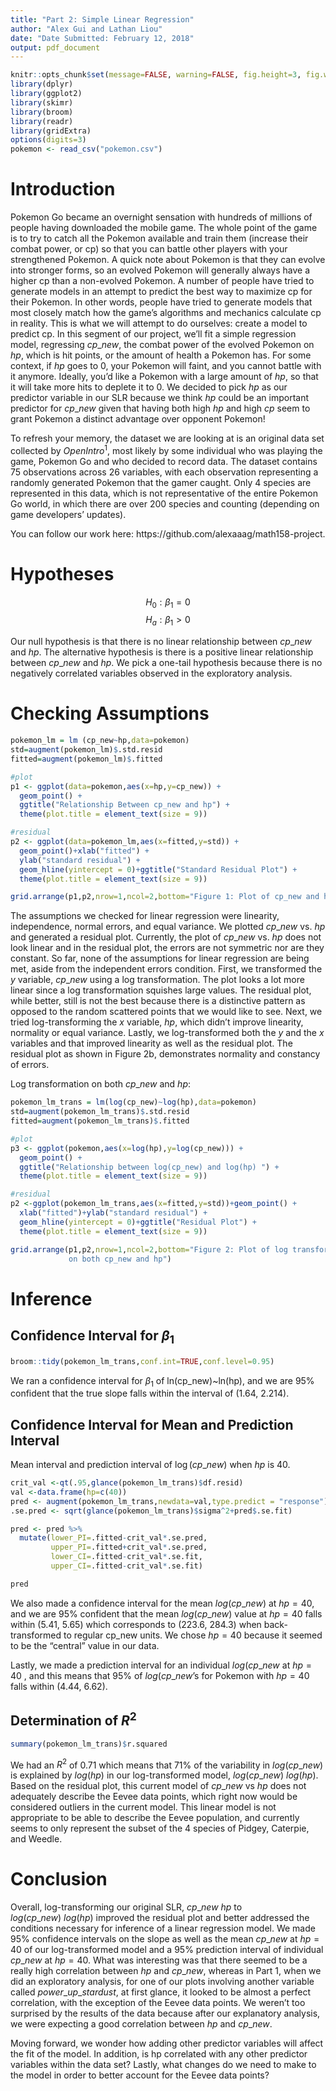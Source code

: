 ```yaml
---
title: "Part 2: Simple Linear Regression"
author: "Alex Gui and Lathan Liou"
date: "Date Submitted: February 12, 2018"
output: pdf_document
---
```


```r
knitr::opts_chunk$set(message=FALSE, warning=FALSE, fig.height=3, fig.width=8, fig.align = "center",tidy.opts=list(width.cutoff=60),tidy=TRUE)
library(dplyr)
library(ggplot2)
library(skimr)
library(broom)
library(readr)
library(gridExtra)
options(digits=3)
pokemon <- read_csv("pokemon.csv")
```

# Introduction
Pokemon Go became an overnight sensation with hundreds of millions of people having downloaded the mobile game. The whole point of the game is to try to catch all the Pokemon available and train them (increase their combat power, or cp) so that you can battle other players with your strengthened Pokemon. A quick note about Pokemon is that they can evolve into stronger forms, so an evolved Pokemon will generally always have a higher cp than a non-evolved Pokemon. A number of people have tried to generate models in an attempt to predict the best way to maximize cp for their Pokemon. In other words, people have tried to generate models that most closely match how the game's algorithms and mechanics calculate cp in reality. This is what we will attempt to do ourselves: create a model to predict cp. In this segment of our project, we'll fit a simple regression model, regressing $cp\_new$, the combat power of the evolved Pokemon on $hp$, which is hit points, or the amount of health a Pokemon has. For some context, if $hp$ goes to 0, your Pokemon will faint, and you cannot battle with it anymore. Ideally, you'd like a Pokemon with a large amount of $hp$, so that it will take more hits to deplete it to 0. We decided to pick $hp$ as our predictor variable in our SLR because we think $hp$ could be an important predictor for $cp\_new$ given that having both high $hp$ and high $cp$ seem to grant Pokemon a distinct advantage over opponent Pokemon!

To refresh your memory, the dataset we are looking at is an original data set collected by $OpenIntro^1$, most likely by some individual who was playing the game, Pokemon Go and who decided to record data. The dataset contains 75 observations across 26 variables, with each observation representing a randomly generated Pokemon that the gamer caught. Only 4 species are represented in this data, which is not representative of the entire Pokemon Go world, in which there are over 200 species and counting (depending on game developers' updates). 

You can follow our work here: https://github.com/alexaaag/math158-project.

# Hypotheses
$$H_0: \beta_1 = 0$$ 
$$H_a: \beta_1 > 0$$

Our null hypothesis is that there is no linear relationship between $cp\_new$ and $hp$. The alternative hypothesis is there is a positive linear relationship between $cp\_new$ and $hp$. We pick a one-tail hypothesis because there is no negatively correlated variables observed in the exploratory analysis.

# Checking Assumptions

```r
pokemon_lm = lm (cp_new~hp,data=pokemon) 
std=augment(pokemon_lm)$.std.resid
fitted=augment(pokemon_lm)$.fitted

#plot
p1 <- ggplot(data=pokemon,aes(x=hp,y=cp_new)) + 
  geom_point() + 
  ggtitle("Relationship Between cp_new and hp") + 
  theme(plot.title = element_text(size = 9))

#residual
p2 <- ggplot(data=pokemon_lm,aes(x=fitted,y=std)) + 
  geom_point()+xlab("fitted") + 
  ylab("standard residual") + 
  geom_hline(yintercept = 0)+ggtitle("Standard Residual Plot") + 
  theme(plot.title = element_text(size = 9))

grid.arrange(p1,p2,nrow=1,ncol=2,bottom="Figure 1: Plot of cp_new and hp")
```

The assumptions we checked for linear regression were linearity, independence, normal errors, and equal variance. We plotted $cp\_new$ vs. $hp$ and generated a residual plot. Currently, the plot of $cp\_new$ vs. $hp$ does not look linear and in the residual plot, the errors are not symmetric nor are they constant. So far, none of the assumptions for linear regression are being met, aside from the independent errors condition. First, we transformed the $y$ variable, $cp\_new$ using a log transformation. The plot looks a lot more linear since a log transformation squishes large values. The residual plot, while better, still is not the best because there is a distinctive pattern as opposed to the random scattered points that we would like to see. Next, we tried log-transforming the $x$ variable, $hp$, which didn't improve linearity, normality or equal variance. Lastly, we log-transformed both the $y$ and the $x$ variables and that improved linearity as well as the residual plot. The residual plot as shown in Figure 2b, demonstrates normality and constancy of errors.

Log transformation on both $cp\_new$ and $hp$: 

```r
pokemon_lm_trans = lm(log(cp_new)~log(hp),data=pokemon) 
std=augment(pokemon_lm_trans)$.std.resid
fitted=augment(pokemon_lm_trans)$.fitted

#plot
p3 <- ggplot(pokemon,aes(x=log(hp),y=log(cp_new))) + 
  geom_point() + 
  ggtitle("Relationship between log(cp_new) and log(hp) ") + 
  theme(plot.title = element_text(size = 9))

#residual
p2 <-ggplot(pokemon_lm_trans,aes(x=fitted,y=std))+geom_point() + 
  xlab("fitted")+ylab("standard residual") + 
  geom_hline(yintercept = 0)+ggtitle("Residual Plot") + 
  theme(plot.title = element_text(size = 9))

grid.arrange(p1,p2,nrow=1,ncol=2,bottom="Figure 2: Plot of log transformation 
             on both cp_new and hp")
```

# Inference

## Confidence Interval for $\beta_1$
```r
broom::tidy(pokemon_lm_trans,conf.int=TRUE,conf.level=0.95)
```

We ran a confidence interval for $\beta_1$ of ln(cp_new)~ln(hp), and we are 95% confident that the true slope falls within the interval of (1.64, 2.214). 

## Confidence Interval for Mean and Prediction Interval

Mean interval and prediction interval of $\log(cp\_new)$ when $hp$ is 40.

```r
crit_val <-qt(.95,glance(pokemon_lm_trans)$df.resid)
val <-data.frame(hp=c(40))
pred <- augment(pokemon_lm_trans,newdata=val,type.predict = "response")
.se.pred <- sqrt(glance(pokemon_lm_trans)$sigma^2+pred$.se.fit)

pred <- pred %>%
  mutate(lower_PI=.fitted-crit_val*.se.pred,
         upper_PI=.fitted+crit_val*.se.pred, 
         lower_CI=.fitted-crit_val*.se.fit,
         upper_CI=.fitted-crit_val*.se.fit) 

pred
```
We also made a confidence interval for the mean $log(cp\_new)$ at $hp = 40$, and we are 95% confident that the mean $log(cp\_new)$ value at $hp = 40$ falls within (5.41, 5.65) which corresponds to (223.6, 284.3) when back-transformed to regular cp_new units. We chose $hp = 40$ because it seemed to be the "central" value in our data. 

Lastly, we made a prediction interval for an individual $log(cp\_new$ at $hp=40$ , and this means that 95% of $log(cp\_new$'s for Pokemon with $hp = 40$ falls within (4.44, 6.62). 

## Determination of $R^2$
```r
summary(pokemon_lm_trans)$r.squared
```

We had an $R^2$ of 0.71 which means that 71% of the variability in $log(cp\_new)$ is explained by $log(hp)$ in our log-transformed model, $log(cp\_new) \text{~} log(hp)$. Based on the residual plot, this current model of $cp\_new$ vs $hp$ does not adequately describe the Eevee data points, which right now would be considered outliers in the current model. This linear model is not appropriate to be able to describe the Eevee population, and currently seems to only represent the subset of the 4 species of Pidgey, Caterpie, and Weedle. 

# Conclusion
Overall, log-transforming our original SLR, $cp\_new \text{~} hp$ to $log(cp\_new) \text{~} log(hp)$ improved the residual plot and better addressed the conditions necessary for inference of a linear regression model. We made 95% confidence intervals on the slope as well as the mean $cp\_new$ at $hp = 40$ of our log-transformed model and a 95% prediction interval of individual $cp\_new$ at $hp = 40$. What was interesting was that there seemed to be a really high correlation between $hp$ and $cp\_new$, whereas in Part 1, when we did an exploratory analysis, for one of our plots involving another variable called $power\_up\_stardust$, at first glance, it looked to be almost a perfect correlation, with the exception of the Eevee data points. We weren't too surprised by the results of the data because after our explanatory analysis, we were expecting a good correlation between $hp$ and $cp\_new$. 

Moving forward, we wonder how adding other predictor variables will affect the fit of the model. In addition, is hp correlated with any other predictor variables within the data set? Lastly, what changes do we need to make to the model in order to better account for the Eevee data points? 

\section{Sources}

\begin{itemize}

\item OpenIntro (https://www.openintro.org/stat/data/?data=pokemon). This is where downloaded the csv for our data.

\item baptiste (https://stackoverflow.com/questions/30299529/ggplot2-define-plot-layout-with-grid-arrange-as-argument-of-do-call). How we make nicely arranged graphs. 

\end{itemize}
